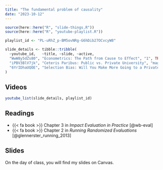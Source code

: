 ```yaml
---
title: "The fundamental problem of causality"
date: "2023-10-12"
---
```


```r
source(here::here("R", "slide-things.R"))
source(here::here("R", "youtube-playlist.R"))

playlist_id <- "PL-uRhZ_p-BM5ovNRg-G6hDib27OCvcyW8"

slide_details <- tibble::tribble(
  ~youtube_id,   ~title, ~slide, ~active,
  "WwW8y5dZs80", "Econometrics: The Path from Cause to Effect", "1", TRUE,
  "iPBV3BlV7jk", "Ceteris Paribus: Public vs. Private University", "magic-randomization", FALSE,
  "6YrIDhaUQOE", "Selection Bias: Will You Make More Going to a Private University?", "rct-how", FALSE
)
```

## Videos

```r
youtube_list(slide_details, playlist_id)
```

## Readings

- {{< fa book >}} Chapter 3 in *Impact Evaluation in Practice* [@wb-eval]
- {{< fa book >}} Chapter 2 in *Running Randomized Evaluations* [@glennerster_running_2013]

## Slides

On the day of class, you will find my slides on Canvas. 
